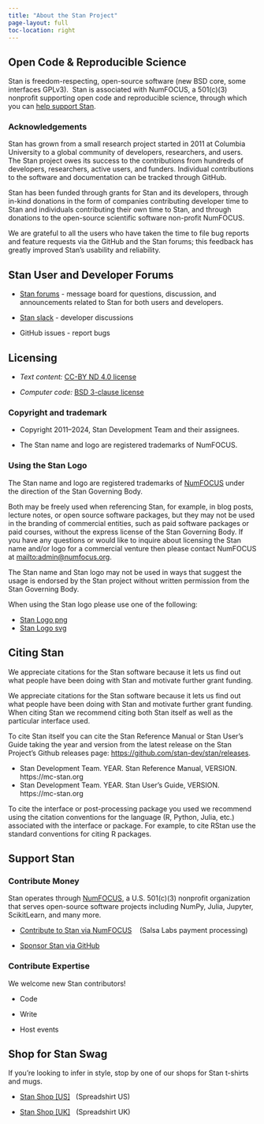 ```yaml
---
title: "About the Stan Project"
page-layout: full
toc-location: right
---
```


## Open Code &amp; Reproducible Science

Stan is freedom-respecting, open-source software <span
class="note">(new BSD core, some interfaces GPLv3)</span>.&nbsp; Stan
is associated with NumFOCUS, a 501(c)(3) nonprofit supporting open code
and reproducible science, through which you can [help support
Stan](support.html#contribute-money).


### Acknowledgements

Stan has grown from a small research project started in 2011 at Columbia University
to a global community of developers, researchers, and users.
The Stan project owes its success to the contributions from hundreds of
developers, researchers, active users, and funders.
Individual contributions to the software and documentation can be tracked through GitHub.

Stan has been funded through grants for Stan and its developers,
through in-kind donations in the form of companies contributing
developer time to Stan and individuals contributing their own time to
Stan, and through donations to the open-source scientific software
non-profit NumFOCUS.

We are grateful to all the users who have taken the time to file bug reports and
feature requests via the GitHub and the Stan forums; this feedback has greatly
improved Stan's usability and reliability.


## Stan User and Developer Forums

* [Stan forums](https://discourse.mc-stan.org) -  message board
for questions, discussion, and announcements related to Stan for
both users and developers.  

* [Stan slack](https://join.slack.com/t/mc-stan/shared_invite/zt-1le4ebi4m-UMtiOkJb4gcS16qz2wIYCw) - developer discussions

* GitHub issues - report bugs


## Licensing

* *Text content:*  [CC-BY ND 4.0 license](https://creativecommons.org/licenses/by-nd/4.0/legalcode)

* *Computer code:*  [BSD 3-clause license](https://opensource.org/licenses/BSD-3-Clause)


### Copyright and trademark

* Copyright 2011--2024, Stan Development Team and their assignees.

* The Stan name and logo are registered trademarks of NumFOCUS.


### Using the Stan Logo

The Stan name and logo are registered trademarks of [NumFOCUS](http://numfocus.org/)
under the direction of the Stan Governing Body.

Both may be freely used when referencing Stan, for example, in blog posts, lecture notes,
or open source software packages, but they may not be used in the branding of commercial entities,
such as paid software packages or paid courses, without the express license of the Stan Governing Body.
If you have any questions or would like to inquire about licensing the Stan name
and/or logo for a commercial venture then please contact NumFOCUS at <mailto:admin@numfocus.org>.

The Stan name and Stan logo may not be used in ways that suggest the usage
is endorsed by the Stan project without written permission from the Stan Governing Body.

When using the Stan logo please use one of the following:

* [Stan Logo png](https://github.com/stan-dev/logos/blob/master/logo_tm.png)
* [Stan Logo svg](https://github.com/stan-dev/logos/blob/master/logo_tm.svg)

## Citing Stan

We appreciate citations for the Stan software because it lets us find out what 
people have been doing with Stan and motivate further grant funding.


We appreciate citations for the Stan software because it lets us find
out what people have been doing with Stan and motivate further grant
funding. When citing Stan we recommend citing both Stan itself as well
as the particular interface used. 

To cite Stan itself you can cite the Stan Reference Manual or Stan User's Guide
taking the year and version from the latest release on the Stan Project's Github releases page:
[https://github.com/stan-dev/stan/releases](https://github.com/stan-dev/stan/releases).

* Stan Development Team. YEAR. Stan Reference Manual, VERSION. https://mc-stan.org
* Stan Development Team. YEAR. Stan User's Guide, VERSION. https://mc-stan.org

To cite the interface or post-processing package you used we recommend using the citation conventions 
for the language (R, Python, Julia, etc.) associated with the interface or package. For example, to cite 
RStan use the standard conventions for citing R packages. 

## Support Stan

### Contribute Money

Stan operates through [NumFOCUS](https://numfocus.org/), a
U.S. 501(c)(3) nonprofit organization that serves open-source software projects
including NumPy, Julia, Jupyter, ScikitLearn, and many more.


* [Contribute to Stan via NumFOCUS](https://numfocus.salsalabs.org/donate-to-stan) &nbsp;&nbsp; (Salsa Labs payment processing)

* [Sponsor Stan via GitHub](https://github.com/sponsors/stan-dev)

### Contribute Expertise

We welcome new Stan contributors!

* Code

* Write

* Host events

## Shop for Stan Swag


If you're looking to infer in style, stop by one of our shops for Stan
t-shirts and mugs.

* [Stan Shop [US]](https://shop.spreadshirt.com/mc-stan/)
  &nbsp; <span class="note">(Spreadshirt US)</span>

* [Stan Shop [UK]](https://shop.spreadshirt.co.uk/mc-stan/)
  &nbsp; <span class="note">(Spreadshirt UK)</span>

